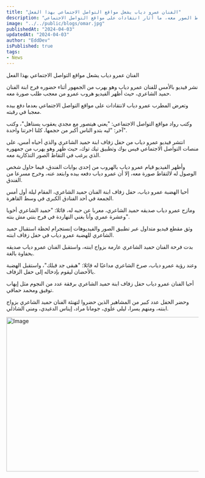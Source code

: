 ```yaml
---
title: "الفنان عمرو دياب يشعل مواقع التواصل الاجتماعي بهذا الفعل"
description: "عمرو دياب يثير جدلاً بفعله في حفل زفاف ابنة حميد الشاعري، ويهرب من الجمهور الذي يرغب في التقاط الصور معه، ما أثار انتقادات على مواقع التواصل الاجتماعي."
image: "../../public/blogs/omar.jpg" 
publishedAt: "2024-04-03"
updatedAt: "2024-04-03"
author: "EddDev"
isPublished: true
tags:
- News
---
```


الفنان عمرو دياب يشعل مواقع التواصل الاجتماعي بهذا الفعل

نشر فيديو بالأمس للفنان عمرو دياب وهو يهرب من الجمهور أثناء حضوره فرح ابنة الفنان حميد الشاعري، حيث أظهر الفيديو هروب عمرو من معجب طلب صورة معه.

وتعرض المطرب عمرو دياب لانتقادات على مواقع التواصل الاجتماعي بعدما دفع بيده معجبا في رقبته.

وكتب رواد مواقع التواصل الاجتماعي: "يعني هيتصور مع مجدي يعقوب يستاهل"، وكتب آخر: "ليه بتدو الناس أكبر من حجمها، كلنا اخرتنا واحدة".

انتشر فيديو عمرو دياب من حفل زفاف ابنة حميد الشاعري والذي أحياه أمس، على منصات التواصل الاجتماعي فيس بوك وتطبيق تيك توك، حيث ظهر وهو يهرب من جمهوره الذي يرغب في التقاط الصور التذكارية معه.

وأظهر الفيديو قيام عمرو دياب بالهروب من إحدى بوابات الفندق، فيما حاول شخص الوصول له لالتقاط صورة معه، إلا أن عمرو دياب دفعه بيده وابتعد عنه، وخرج مسرعا من الفندق.

أحيا الهضبة عمرو دياب، حفل زفاف ابنة الفنان حميد الشاعري، المقام ليلة أول أمس الجمعة في أحد الفنادق الكبرى في وسط القاهرة.

ومازح عمرو دياب صديقه حميد الشاعري، معربا عن حبه له، قائلا: "حميد الشاعري أخويا وعشرة عمري وأنا بغني النهاردة في فرح بنتي مش بنته".

وثق مقطع فيديو متداول عبر تطبيق الصور والفيديوهات إنستجرام لحظة استقبال حميد الشاعري للهضبة عمرو دياب في حفل زفاف ابنته.

بدت فرحة الفنان حميد الشاعري عارمة بزواج ابنته، واستقبل الفنان عمرو دياب صديقه بحفاوة بالغة.

وعند رؤية عمرو دياب، صرخ الشاعري مداعبًا له قائلا: "هبقى جد قبلك"، واستقبل الهضبة بالأحضان ليقوم بإدخاله إلى حفل الزفاف.

أحيا الفنان عمرو دياب حفل زفاف ابنة حميد الشاعري برفقة عدد من النجوم مثل إيهاب توفيق ومحمد حماقي.

وحضر الحفل عدد كبير من المشاهير الذين حضروا لتهنئة الفنان حميد الشاعري بزواج ابنته، ومنهم يسرا، ليلى علوي، جومانا مراد، إيناس الدغيدي، ومنى الشاذلي.

<Image
  src="/blogs/omar-1.jpg"
  width="718"
  height="404"
  alt="Image"
  sizes="100vw"
/>